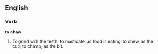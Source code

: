 ==English==

===Verb===

'''to chaw'''

#To grind with the teeth; to masticate, as food in eating; to chew, as the cud; to champ, as the bit.